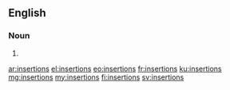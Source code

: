 ==English==

===Noun===
{{head|en|noun plural form}}

# {{plural of|insertion|lang=en}}

[[ar:insertions]]
[[el:insertions]]
[[eo:insertions]]
[[fr:insertions]]
[[ku:insertions]]
[[mg:insertions]]
[[my:insertions]]
[[fi:insertions]]
[[sv:insertions]]